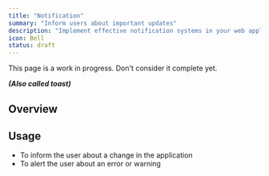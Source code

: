 ```yaml
---
title: "Notification"
summary: "Inform users about important updates"
description: "Implement effective notification systems in your web applications. Learn best practices for toast messages, alerts, and user notifications with proper timing and accessibility."
icon: Bell
status: draft
---
```


<Callout type="warning">
  This page is a work in progress. Don't consider it complete yet.
</Callout>

**_(Also called toast)_**

## Overview

## Usage

- To inform the user about a change in the application
- To alert the user about an error or warning
